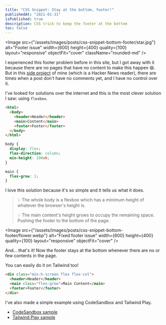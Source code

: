 ```yaml
---
title: "CSS Snippet: Stay at the bottom, footer!"
publishedAt: "2021-01-31"
isPublished: true
description: CSS trick to keep the footer at the bottom
toc: false
---
```


<Image
  src={"/assets/images/posts/css-snippet-bottom-footer/star.jpg"}
  alt="Footer issue"
  width={600}
  height={400}
  quality={100}
  layout="responsive"
  objectFit="cover"
  className="rounded-md"
/>

I experienced this footer problem before in this site, but I got away with it because there are no pages that have no content to make this happen 😆. But in this [side project](https://hn.jeffjadulco.com) of mine (which is a Hacker News reader), there are times when a post don't have no comments yet, and I have no control over it.

I've looked for solutions over the internet and this is the most clever solution I saw: using `flexbox`.

```html showLineNumbers fileName=index.html
<html>
  <body>
    <header>Header</header>
    <main>Content</main>
    <footer>Footer</footer>
  </body>
</html>
```

```css showLineNumbers fileName=index.css
body {
  display: flex;
  flex-direction: column;
  min-height: 100vh;
}

main {
  flex-grow: 1;
}
```

I love this solution because it's so simple and it tells us what it does.

> 💡 The whole body is a flexbox which has a minimum height of whatever the browser's height is.
>
> 💡 The main content's height grows to occupy the remaining space. Pushing the footer to the bottom of the page.

<Image
  src={"/assets/images/posts/css-snippet-bottom-footer/flower.webp"}
  alt="Fixed footer issue"
  width={600}
  height={400}
  quality={100}
  layout="responsive"
  objectFit="cover"
/>

And... that's it! Now the footer stays at the bottom whenever there are no or few contents in the page.

You can easily do it on Tailwind too!

```html showLineNumbers fileName=index.html
<div class="min-h-screen flex flex-col">
  <header>Header</header>
  <main class="flex-grow">Main Content</main>
  <footer>Footer</footer>
</div>
```

I've also made a simple example using CodeSandbox and Tailwind Play.

- [CodeSandbox sample](https://codesandbox.io/s/hopeful-lichterman-g8dkb?file=/index.html)
- [Tailwind Play sample](https://play.tailwindcss.com/pymHJ6XIPU)
